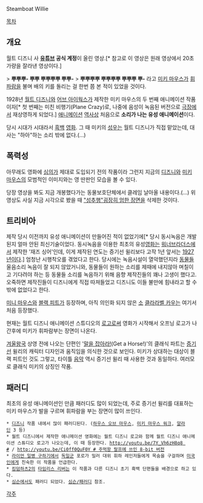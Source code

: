 Steamboat Willie

[[목차]]
== 개요 ==
{{{#!html
<iframe title="YouTube video player" width="480" height="390" src="http://www.youtube.com/embed/BBgghnQF6E4" frameborder="0" allowfullscreen></iframe>
}}}
월트 디즈니 사 '''[[유튜브]] 공식 계정'''이 올린 영상.[* 참고로 이 영상은 원래 영상에서 20초 가량을 잘라낸 영상이다.]

> '''뿌뿌뿌- 뿌뿌 뿌뿌뿌뿌 뿌뿌- '''
> '''뿌뿌뿌뿌 뿌뿌뿌뿌 뿌뿌뿌 뿌- '''
라고 [[미키 마우스]]가 [[휘파람]]을 불며 배의 키를 돌리는 걸 한번 쯤 본 적이 있었을 것이다. 

1928년 [[월트 디즈니]]와 [[어브 아이웍스]]가 제작한 미키 마우스의 두 번째 애니메이션 작품이자[* 첫 번째는 미친 비행기(Plane Crazy)로, 나중에 음성이 녹음된 버전으로 [[극장]]에서 재상영하게 되었다.] [[애니메이션]] [[역사]]상 처음으로 '''소리가 나는 유성 애니메이션'''이다.

당시 시대가 시대라서 [[흑백]] [[영화]]. 그 때 미키의 [[성우]]는 월트 디즈니가 직접 맡았는데, 대사는 "하아"하는 소리 밖에 없다.(…)

== 폭력성 ==
아무래도 영화에 [[심의]]가 제대로 도입되기 전의 작품이라 그런지 지금의 [[디즈니]]와 [[미키 마우스]]의 모범적인 이미지와는 영 딴판인 모습을 볼 수 있다.

당장 영상을 봐도 지금 개봉했다가는 동물보호단체에서 클레임 날아올 내용이다.(...) 위 영상도 사실 지금 시각으로 봤을 때 [["성추행"굉장히 엄한 장면]]을 삭제한 것이다.

== 트리비아 ==
제작 당시 이전까지 유성 애니메이션이 만들어진 적이 없었기에[* 당시 동시녹음은 개발된지 얼마 안된 최신기술이었다. 동시녹음을 이용한 최초의 유성[[영화]]는 [[워너브라더스]]에서 제작한 '재즈 싱어'인데, 이게 제작된 연도는 증기선 윌리보다 고작 1년 앞서는 [[1927년]]이다.] 엄청난 시행착오를 겪었다고 한다. 당시에는 녹음시설이 열악했던지라 [[동물]]들 울음소리 녹음이 잘 되지 않았거니와, 동물들이 원하는 소리를 제때에 내지않아 며칠이고 기다려야 하는 등 동물들 소리를 녹음하기 위해 음향 제작진들의 꽤나 고생이 했다고. 오죽하면 제작진들이 디즈니에게 직접 따져들었고 디즈니도 이들 불만에 힘내라고 할 수 밖에 없었다고 한다.

[[미니 마우스]]와 [[블랙 피트]]가 등장하며, 아직 의인화 되지 않은 [[소]] [[클라라벨 카우]]는 여기서 처음 등장했다.

현재는 월트 디즈니 애니메이션 스튜디오의 [[로고]]로써 영화가 시작해서 오프닝 로고가 나간후에 미키가 휘파람부는 장면이 나온다.

[[겨울왕국]] 상영 전에 나오는 단편인 '[[말을 잡아라!]](Get a Horse!)'의 클래식 파트는 [[증기선]] 윌리의 캐릭터 디자인과 움직임을 의식한 것으로 보인다. 미키가 상대하는 대상이 블랙 피트인 것도 그렇고, 타이틀 [[음악]] 역시 증기선 윌리 때 사용한 것과 동일하다. 여러모로 클래식 미키의 상징인 작품.

== 패러디 ==
최초의 유성 애니메이션인 만큼 패러디도 많이 되었는데, 주로 증기선 윌리를 대표하는 미키 마우스가 발을 구르며 휘파람을 부는 장면이 많이 쓰인다.

 * [[디즈니]] 작품 내에서 많이 패러디된다. ([[하우스 오브 마우스]], [[미키 마우스 워크]], [[알라딘]] 3 등)
 * 월트 디즈니에서 제작한 애니메이션 영화에는 월트 디즈니 로고와 함께 월트 디즈니 애니메이션 스튜디오 로고가 나오는데, 이 때 등장한다. [[http://youtu.be/7Y_Vh6zH8q8 #]] / [[http://youtu.be/Ci0ff0QuF0Y # 주먹왕 랄프에 쓰인 8-bit 버전]]
 * [[라이언 일병 구하기]]에서 [[독일군]] 포로가 밀러 대위 휘하 레인저들에게 목숨을 구걸하며 [[미국인]]에게 친숙한 이 작품을 언급한다.
 * [[킹덤하츠2]]의 [[타임리스 리버]]는 이 작품과 다른 디즈니 초기 흑백 단편들을 배경으로 하고 있다. 
 * [[심슨]]에서도 패러디 되었다. [[심슨/패러디]] 참조.

[[각주]]
